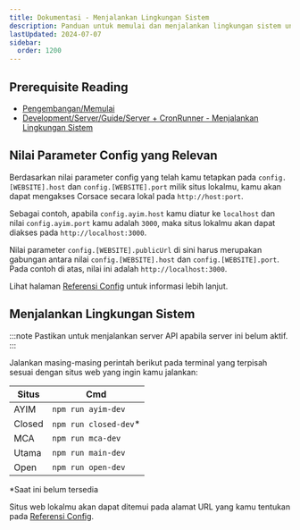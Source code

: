 ```yaml
---
title: Dokumentasi - Menjalankan Lingkungan Sistem
description: Panduan untuk memulai dan menjalankan lingkungan sistem untuk pengembangan web.
lastUpdated: 2024-07-07
sidebar:
  order: 1200
---
```


## Prerequisite Reading

* [Pengembangan/Memulai](../../..)
* [Development/Server/Guide/Server + CronRunner - Menjalankan Lingkungan Sistem](../../../server/guide/server-running-environment)

## Nilai Parameter Config yang Relevan

Berdasarkan nilai parameter config yang telah kamu tetapkan pada `config.[WEBSITE].host` dan `config.[WEBSITE].port` milik situs lokalmu, kamu akan dapat mengakses Corsace secara lokal pada `http://host:port`.

Sebagai contoh, apabila `config.ayim.host` kamu diatur ke `localhost` dan nilai `config.ayim.port` kamu adalah `3000`, maka situs lokalmu akan dapat diakses pada `http://localhost:3000`.

Nilai parameter `config.[WEBSITE].publicUrl` di sini harus merupakan gabungan antara nilai `config.[WEBSITE].host` dan `config.[WEBSITE].port`. Pada contoh di atas, nilai ini adalah `http://localhost:3000`.

Lihat halaman [Referensi Config](../../../misc/reference/config) untuk informasi lebih lanjut.

## Menjalankan Lingkungan Sistem

:::note
Pastikan untuk menjalankan server API apabila server ini belum aktif.
:::

Jalankan masing-masing perintah berikut pada terminal yang terpisah sesuai dengan situs web yang ingin kamu jalankan:

| Situs  | Cmd                    |
| ------ | ---------------------- |
| AYIM   | `npm run ayim-dev`     |
| Closed | `npm run closed-dev`\* |
| MCA    | `npm run mca-dev`      |
| Utama  | `npm run main-dev`     |
| Open   | `npm run open-dev`     |

\*Saat ini belum tersedia

Situs web lokalmu akan dapat ditemui pada alamat URL yang kamu tentukan pada [Referensi Config](../../../misc/reference/config).
